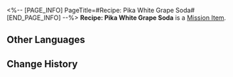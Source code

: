 <%-- [PAGE_INFO]
PageTitle=#Recipe: Pika White Grape Soda#
[END_PAGE_INFO] --%>
{{Item Infobox
|id          = 150014
|image       = Item Recipe- Pika White Grape Soda.png
|type        = Mission Item
|invCategory = Missions
|rarity      = 3
|effect      = 
|description = This soda made of fermented white grapes tastes both sour and bitter. It serves as an exceptionally revitalizing remedy for summer heat, and consuming it often results in sneezing and a runny nose. According to those who have tasted it, it feels like a cold hand pressed against your neck.
}}
{{Description|''"Pika... Ah-choo...!"''}}
'''Recipe: Pika White Grape Soda''' is a [[Mission Item]].

==Other Languages==
{{Other Languages
|en   = Recipe: Pika White Grape Soda
|zhs  = 调饮材料：噼咔白葡萄汽水
|zht  = 調飲材料：劈哢白葡萄汽水
|ja   = カクテルの材料：ピカ白ぶどうソーダ
|ko   = 음료 재료: 피카 백포도 소다수
|es   = Receta: Picasoda de uva blanca
|fr   = Recette : Soda Pika au raisin blanc
|ru   = Рецепт: Щекочущая виноградная содовая
|th   = ส่วนผสมเครื่องดื่ม: Pika White Grape Soda
|vi   = Nguyên Liệu Pha Chế: Soda Nho Trắng Sủi Bọt
|de   = Rezept: Prickelnde weiße Traubenlimonade
|id   = Bahan Racikan: Pika White Grape Soda
|pt   = Receita: Refrigerante de Uva Branca Pikachuva
}}

==Change History==
{{Change History|2.1}}